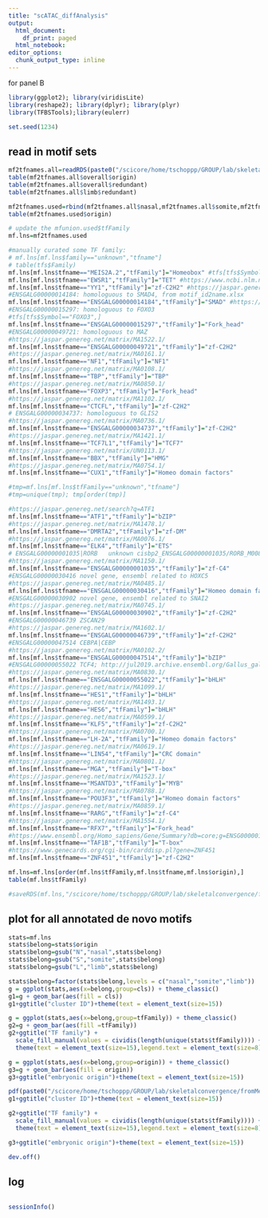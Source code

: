 ```yaml
---
title: "scATAC_diffAnalysis"
output: 
  html_document:
    df_print: paged
  html_notebook:
editor_options:
  chunk_output_type: inline
---
```


for panel B

```r
library(ggplot2); library(viridisLite)
library(reshape2); library(dplyr); library(plyr)
library(TFBSTools);library(eulerr)

set.seed(1234)
```

## read in motif sets

```r
mf2tfnames.all=readRDS(paste0("/scicore/home/tschoppp/GROUP/lab/skeletalconvergence/fromMenghan/scATAC/shiny/all_denovoMotifs_mf2tfnames.rds"))
table(mf2tfnames.all$overall$origin)
table(mf2tfnames.all$overall$redundant)
table(mf2tfnames.all$limb$redundant)

mf2tfnames.used=rbind(mf2tfnames.all$nasal,mf2tfnames.all$somite,mf2tfnames.all$limb)
table(mf2tfnames.used$origin)

```

```r
# update the mfunion.used$tfFamily
mf.lns=mf2tfnames.used

#manually curated some TF family:
# mf.lns[mf.lns$family=="unknown","tfname"]
# table(tfs$Family)
mf.lns[mf.lns$tfname=="MEIS2A.2","tfFamily"]="Homeobox" #tfs[tfs$Symbol=="MEIS2",]
mf.lns[mf.lns$tfname=="EWSR1","tfFamily"]="TET" #https://www.ncbi.nlm.nih.gov/pmc/articles/PMC6527469/
mf.lns[mf.lns$tfname=="YY1","tfFamily"]="zf-C2H2" #https://jaspar.genereg.net/matrix/MA0095.2/
#ENSGALG00000014184: homologuous to SMAD4, from motif_id2name.xlsx
mf.lns[mf.lns$tfname=="ENSGALG00000014184","tfFamily"]="SMAD" #https://jaspar.genereg.net/matrix/MA1153.1/
#ENSGALG00000015297: homologuous to FOXO3
#tfs[tfs$Symbol=="FOXO3",]
mf.lns[mf.lns$tfname=="ENSGALG00000015297","tfFamily"]="Fork_head"
#ENSGALG00000049721: homologuous to MAZ
#https://jaspar.genereg.net/matrix/MA1522.1/
mf.lns[mf.lns$tfname=="ENSGALG00000049721","tfFamily"]="zf-C2H2"
#https://jaspar.genereg.net/matrix/MA0161.1/
mf.lns[mf.lns$tfname=="NF1","tfFamily"]="NF1"
#https://jaspar.genereg.net/matrix/MA0108.1/
mf.lns[mf.lns$tfname=="TBP","tfFamily"]="TBP"
#https://jaspar.genereg.net/matrix/MA0850.1/
mf.lns[mf.lns$tfname=="FOXP3","tfFamily"]="Fork_head"
#https://jaspar.genereg.net/matrix/MA1102.1/
mf.lns[mf.lns$tfname=="CTCFL","tfFamily"]="zf-C2H2"
# ENSGALG00000034737: homologuous to GLIS2
#https://jaspar.genereg.net/matrix/MA0736.1/
mf.lns[mf.lns$tfname=="ENSGALG00000034737","tfFamily"]="zf-C2H2"
#https://jaspar.genereg.net/matrix/MA1421.1/
mf.lns[mf.lns$tfname=="TCF7L1","tfFamily"]="TCF7"
#https://jaspar.genereg.net/matrix/UN0113.1/
mf.lns[mf.lns$tfname=="BBX","tfFamily"]="HMG"
#https://jaspar.genereg.net/matrix/MA0754.1/
mf.lns[mf.lns$tfname=="CUX1","tfFamily"]="Homeo domain factors"

#tmp=mf.lns[mf.lns$tfFamily=="unknown","tfname"]
#tmp=unique(tmp); tmp[order(tmp)]

#https://jaspar.genereg.net/search?q=ATF1
mf.lns[mf.lns$tfname=="ATF1","tfFamily"]="bZIP"
#https://jaspar.genereg.net/matrix/MA1478.1/
mf.lns[mf.lns$tfname=="DMRTA2","tfFamily"]="zf-DM"
#https://jaspar.genereg.net/matrix/MA0076.1/
mf.lns[mf.lns$tfname=="ELK4","tfFamily"]="ETS"
# ENSGALG00000001035|RORB	unknown	cisbp2_ENSGALG00000001035/RORB_M00820_2.00
#https://jaspar.genereg.net/matrix/MA1150.1/
mf.lns[mf.lns$tfname=="ENSGALG00000001035","tfFamily"]="zf-C4"
#ENSGALG00000030416	novel gene, ensembl related to HOXC5
#https://jaspar.genereg.net/matrix/MA0485.1/
mf.lns[mf.lns$tfname=="ENSGALG00000030416","tfFamily"]="Homeo domain factors"
#ENSGALG00000030902	novel gene, ensembl related to SNAI2
#https://jaspar.genereg.net/matrix/MA0745.1/
mf.lns[mf.lns$tfname=="ENSGALG00000030902","tfFamily"]="zf-C2H2"
#ENSGALG00000046739	ZSCAN29
#https://jaspar.genereg.net/matrix/MA1602.1/
mf.lns[mf.lns$tfname=="ENSGALG00000046739","tfFamily"]="zf-C2H2"
#ENSGALG00000047514	CEBPA|CEBP
#https://jaspar.genereg.net/matrix/MA0102.2/
mf.lns[mf.lns$tfname=="ENSGALG00000047514","tfFamily"]="bZIP"
#ENSGALG00000055022	TCF4; http://jul2019.archive.ensembl.org/Gallus_gallus/Gene/Compara_Ortholog?db=core;g=ENSGALG00000055022;r=Z:431-31487;t=ENSGALT00000105416
#https://jaspar.genereg.net/matrix/MA0830.1/
mf.lns[mf.lns$tfname=="ENSGALG00000055022","tfFamily"]="bHLH"
#https://jaspar.genereg.net/matrix/MA1099.1/
mf.lns[mf.lns$tfname=="HES1","tfFamily"]="bHLH"
#https://jaspar.genereg.net/matrix/MA1493.1/
mf.lns[mf.lns$tfname=="HES6","tfFamily"]="bHLH"
#https://jaspar.genereg.net/matrix/MA0599.1/
mf.lns[mf.lns$tfname=="KLF5","tfFamily"]="zf-C2H2"
#https://jaspar.genereg.net/matrix/MA0700.1/
mf.lns[mf.lns$tfname=="LH-2A","tfFamily"]="Homeo domain factors"
#https://jaspar.genereg.net/matrix/MA0619.1/
mf.lns[mf.lns$tfname=="LIN54","tfFamily"]="CRC domain"
#https://jaspar.genereg.net/matrix/MA0801.1/
mf.lns[mf.lns$tfname=="MGA","tfFamily"]="T-box"
#https://jaspar.genereg.net/matrix/MA1523.1/
mf.lns[mf.lns$tfname=="MSANTD3","tfFamily"]="MYB"
#https://jaspar.genereg.net/matrix/MA0788.1/
mf.lns[mf.lns$tfname=="POU3F3","tfFamily"]="Homeo domain factors"
#https://jaspar.genereg.net/matrix/MA0859.1/
mf.lns[mf.lns$tfname=="RARG","tfFamily"]="zf-C4"
#https://jaspar.genereg.net/matrix/MA1554.1/
mf.lns[mf.lns$tfname=="RFX7","tfFamily"]="Fork_head"
#https://www.ensembl.org/Homo_sapiens/Gene/Summary?db=core;g=ENSG00000115750;r=2:9843443-9934416
mf.lns[mf.lns$tfname=="TAF1B","tfFamily"]="T-box"
#https://www.genecards.org/cgi-bin/carddisp.pl?gene=ZNF451
mf.lns[mf.lns$tfname=="ZNF451","tfFamily"]="zf-C2H2"

mf.lns=mf.lns[order(mf.lns$tfFamily,mf.lns$tfname,mf.lns$origin),]
table(mf.lns$tfFamily)

#saveRDS(mf.lns,"/scicore/home/tschoppp/GROUP/lab/skeletalconvergence/fromMenghan/scATAC/motifEnrich/motifUnion_originConsist_addInfo.rds")
```

## plot for all annotated de novo motifs

```r
stats=mf.lns
stats$belong=stats$origin
stats$belong=gsub("N","nasal",stats$belong)
stats$belong=gsub("S","somite",stats$belong)
stats$belong=gsub("L","limb",stats$belong)

stats$belong=factor(stats$belong,levels = c("nasal","somite","limb"))
g = ggplot(stats,aes(x=belong,group=cls)) + theme_classic()
g1=g + geom_bar(aes(fill = cls)) 
g1+ggtitle("cluster ID")+theme(text = element_text(size=15))

g = ggplot(stats,aes(x=belong,group=tfFamily)) + theme_classic()
g2=g + geom_bar(aes(fill =tfFamily)) 
g2+ggtitle("TF family") +
  scale_fill_manual(values = cividis(length(unique(stats$tfFamily)))) +
  theme(text = element_text(size=15),legend.text = element_text(size=8),legend.key.height= unit(.4, "cm"),         legend.key.width= unit(.4, "cm"))

g = ggplot(stats,aes(x=belong,group=origin)) + theme_classic()
g3=g + geom_bar(aes(fill = origin)) 
g3+ggtitle("embryonic origin")+theme(text = element_text(size=15))

pdf(paste0("/scicore/home/tschoppp/GROUP/lab/skeletalconvergence/fromMenghan/figure_drafts/figS4/MotifStats_freqBarplot_allAnnotatedMotifs.pdf"),width = 8,height = 6)
g1+ggtitle("cluster ID")+theme(text = element_text(size=15))

g2+ggtitle("TF family") +
  scale_fill_manual(values = cividis(length(unique(stats$tfFamily)))) +
  theme(text = element_text(size=15),legend.text = element_text(size=8),legend.key.height= unit(.4, "cm"),         legend.key.width= unit(.4, "cm"))

g3+ggtitle("embryonic origin")+theme(text = element_text(size=15))

dev.off()
```

## log

```r

```

```r
sessionInfo()
```



